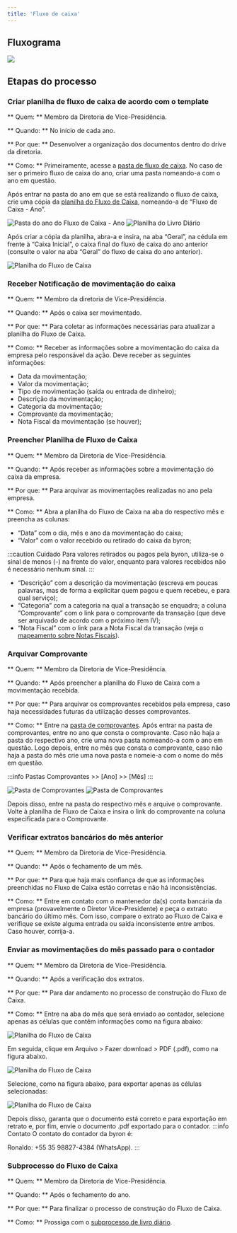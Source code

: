 ```yaml
---
title: 'Fluxo de caixa'
---
```


## Fluxograma

<image src={fluxograma} hideLegend />

## Etapas do processo

### Criar planilha de fluxo de caixa de acordo com o template

** Quem: ** Membro da Diretoria de Vice-Presidência.

** Quando: ** No início de cada ano.

** Por que: ** Desenvolver a organização dos documentos dentro do drive da diretoria.

** Como: ** Primeiramente, acesse a [pasta de fluxo de caixa](https://drive.google.com/drive/u/1/folders/1AudfoJOE4P0VplPmqncdgKkM33sOIi4b). No caso de ser o primeiro fluxo de caixa do ano, criar uma pasta nomeando-a com o ano em questão.

Após entrar na pasta do ano em que se está realizando o fluxo de caixa, crie uma cópia da [planilha do Fluxo de Caixa](https://docs.google.com/spreadsheets/d/1_vk33FhdSrdOmPPUZIL2Z-CljnU041n1inG1_rwLIwg/edit?usp=sharing), nomeando-a de “Fluxo de Caixa - Ano”.

<image src={img1} alt='Pasta do ano do Fluxo de Caixa - Ano' width={700} />
<image src={img2} alt='Planilha do Livro Diário' width={250} />

Após criar a cópia da planilha, abra-a e insira, na aba “Geral”, na cédula em frente à “Caixa Inicial”, o caixa final do fluxo de caixa do ano anterior (consulte o valor na aba “Geral” do fluxo de caixa do ano anterior).

<image src={img3} alt='Planilha do Fluxo de Caixa' width={700} />

### Receber Notificação de movimentação do caixa

** Quem: ** Membro da diretoria de Vice-Presidência.

** Quando: ** Após o caixa ser movimentado.

** Por que: ** Para coletar as informações necessárias para atualizar a planilha do Fluxo de Caixa.

** Como: ** Receber as informações sobre a movimentação do caixa da empresa pelo responsável da ação. Deve receber as seguintes informações:
- Data da movimentação;
- Valor da movimentação;
- Tipo de movimentação (saída ou entrada de dinheiro);
- Descrição da movimentação;
- Categoria da movimentação;
- Comprovante da movimentação;
- Nota Fiscal da movimentação (se houver);

### Preencher Planilha de Fluxo de Caixa

** Quem: ** Membro da Diretoria de Vice-Presidência.

** Quando: ** Após receber as informações sobre a movimentação do caixa da empresa.

** Por que: ** Para arquivar as movimentações realizadas no ano pela empresa.

** Como: ** Abra a planilha do Fluxo de Caixa na aba do respectivo mês e preencha as colunas:
- “Data” com o dia, mês e ano da movimentação do caixa;
- “Valor” com o valor recebido ou retirado do caixa da byron; 

:::caution Cuidado
Para valores retirados ou pagos pela byron, utiliza-se o sinal de menos (-) na frente do valor, enquanto para valores recebidos não é necessário nenhum sinal.
:::
- “Descrição” com a descrição da movimentação (escreva em poucas palavras, mas de forma a explicitar quem pagou e quem recebeu, e para qual serviço); 
- “Categoria” com a categoria na qual a transação se enquadra; a coluna “Comprovante” com o link para o comprovante da transação (que deve ser arquivado de acordo com o próximo item IV); 
- “Nota Fiscal” com o link para a Nota Fiscal da transação (veja o [mapeamento sobre Notas Fiscais](../notas-fiscais)).

### Arquivar Comprovante

** Quem: ** Membro da Diretoria de Vice-Presidência.

** Quando: ** Após preencher a planilha do Fluxo de Caixa com a movimentação recebida.

** Por que: ** Para arquivar os comprovantes recebidos pela empresa, caso haja necessidades futuras da utilização desses comprovantes.

** Como: ** Entre na [pasta de comprovantes](https://drive.google.com/drive/u/1/folders/1DyOQVQsirt5B-aTV47CuhOid_HLvw1IR). Após entrar na pasta de comprovantes, entre no ano que consta o comprovante. Caso não haja a pasta do respectivo ano, crie uma nova pasta nomeando-a com o ano em questão. Logo depois, entre no mês que consta o comprovante, caso não haja a pasta do mês crie uma nova pasta e nomeie-a com o nome do mês em questão.

:::info Pastas
Comprovantes >> [Ano] >> [Mês]
:::

<image src={img4} alt='Pasta de Comprovantes' width={700} />
<image src={img5} alt='Pasta de Comprovantes' width={700} />

Depois disso, entre na pasta do respectivo mês e arquive o comprovante. Volte à planilha de Fluxo de Caixa e insira o link do comprovante na coluna especificada para o Comprovante.

### Verificar extratos bancários do mês anterior 

** Quem: ** Membro da Diretoria de Vice-Presidência.

** Quando: ** Após o fechamento de um mês.

** Por que: ** Para que haja mais confiança de que as informações preenchidas no Fluxo de Caixa estão corretas e não há inconsistências.

** Como: ** Entre em contato com o mantenedor da(s) conta bancária da empresa (provavelmente o Diretor Vice-Presidente) e peça o extrato bancário do último mês. Com isso, compare o extrato ao Fluxo de Caixa e verifique se existe alguma entrada ou saída inconsistente entre ambos. Caso houver, corrija-a.

### Enviar as movimentações do mês passado para o contador

** Quem: ** Membro da Diretoria de Vice-Presidência.

** Quando: ** Após a verificação dos extratos.

** Por que: ** Para dar andamento no processo de construção do Fluxo de Caixa.

** Como: **  Entre na aba do mês que será enviado ao contador, selecione apenas as células que contêm informações como na figura abaixo:

<image src={img6} alt='Planilha do Fluxo de Caixa' width={700} />

Em seguida, clique em Arquivo > Fazer download > PDF (.pdf), como na figura abaixo.

<image src={img7} alt='Planilha do Fluxo de Caixa' width={700} />

Selecione, como na figura abaixo, para exportar apenas as células selecionadas:

<image src={img8} alt='Planilha do Fluxo de Caixa' width={700} />

Depois disso, garanta que o documento está correto e para exportação em retrato e, por fim, envie o documento .pdf exportado para o contador.
:::info Contato
O contato do contador da byron é: 

Ronaldo: +55 35 98827-4384 (WhatsApp).
:::
 

### Subprocesso do Fluxo de Caixa

** Quem: ** Membro da Diretoria de Vice-Presidência.

** Quando: ** Após o fechamento do ano.

** Por que: ** Para finalizar o processo de construção do Fluxo de Caixa.

** Como: ** Prossiga com o [subprocesso de livro diário](../livro-diario).